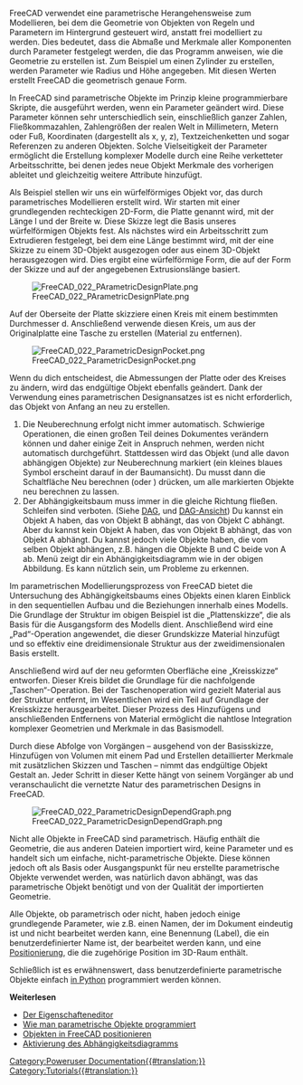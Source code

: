 <languages/>

{{Docnav/de
|[[Manual:The_FreeCAD_document/de|Das FreeCAD Dokument]]
|[[Manual:Import_and_export_to_other_filetypes/de|Import und Export in andere Dateitypen]]
|[[Manual:Introduction/de|Handbuch Start]]
|IconC=Crystal_Clear_manual.png
}}

{{Manual:TOC}}

FreeCAD verwendet eine parametrische Herangehensweise zum Modellieren, bei dem die Geometrie von Objekten von Regeln und Parametern im Hintergrund gesteuert wird, anstatt frei modelliert zu werden. Dies bedeutet, dass die Abmaße und Merkmale aller Komponenten durch Parameter festgelegt werden, die das Programm anweisen, wie die Geometrie zu erstellen ist. Zum Beispiel um einen Zylinder zu erstellen, werden Parameter wie Radius und Höhe angegeben. Mit diesen Werten erstellt FreeCAD die geometrisch genaue Form.

In FreeCAD sind parametrische Objekte im Prinzip kleine programmierbare Skripte, die ausgeführt werden, wenn ein Parameter geändert wird. Diese Parameter können sehr unterschiedlich sein, einschließlich ganzer Zahlen, Fließkommazahlen, Zahlengrößen der realen Welt in Millimetern, Metern oder Fuß, Koordinaten (dargestellt als x, y, z), Textzeichenketten und sogar Referenzen zu anderen Objekten. Solche Vielseitigkeit der Parameter ermöglicht die Erstellung komplexer Modelle durch eine Reihe verketteter Arbeitsschritte, bei denen jedes neue Objekt Merkmale des vorherigen ableitet und gleichzeitig weitere Attribute hinzufügt.

Als Beispiel stellen wir uns ein würfelförmiges Objekt vor, das durch parametrisches Modellieren erstellt wird. Wir starten mit einer grundlegenden rechteckigen 2D-Form, die Platte genannt wird, mit der Länge l und der Breite w. Diese Skizze legt die Basis unseres würfelförmigen Objekts fest. Als nächstes wird ein Arbeitsschritt zum Extrudieren festgelegt, bei dem eine Länge bestimmt wird, mit der eine Skizze zu einem 3D-Objekt ausgezogen oder aus einem 3D-Objekt herausgezogen wird. Dies ergibt eine würfelförmige Form, die auf der Form der Skizze und auf der angegebenen Extrusionslänge basiert.

[[Image:FreeCAD_022_PArametricDesignPlate.png]]

Auf der Oberseite der Platte skizziere einen Kreis mit einem bestimmten Durchmesser d. Anschließend verwende diesen Kreis, um aus der Originalplatte eine Tasche zu erstellen (Material zu entfernen).

[[Image:FreeCAD_022_ParametricDesignPocket.png]]

Wenn du dich entscheidest, die Abmessungen der Platte oder des Kreises zu ändern, wird das endgültige Objekt ebenfalls geändert. Dank der Verwendung eines parametrischen Designansatzes ist es nicht erforderlich, das Objekt von Anfang an neu zu erstellen.

# Die Neuberechnung erfolgt nicht immer automatisch. Schwierige Operationen, die einen großen Teil deines Dokumentes verändern können und daher einige Zeit in Anspruch nehmen, werden nicht automatisch durchgeführt. Stattdessen wird das Objekt (und alle davon abhängigen Objekte) zur Neuberechnung markiert (ein kleines blaues Symbol erscheint darauf in der Baumansicht). Du musst dann die Schaltfläche Neu berechnen (oder {{MenuCommand|Bearbeiten -> Aktualisieren}}) drücken, um alle markierten Objekte neu berechnen zu lassen.
# Der Abhängigkeitsbaum muss immer in die gleiche Richtung fließen. Schleifen sind verboten. (Siehe [[Glossary#Directed_Acyclic_Graph|DAG]], und [[DAG view/de|DAG-Ansicht]]) Du kannst ein Objekt A haben, das von Objekt B abhängt, das von Objekt C abhängt. Aber du kannst kein Objekt A haben, das von Objekt B abhängt, das von Objekt A abhängt. Du kannst jedoch viele Objekte haben, die vom selben Objekt abhängen, z.B. hängen die Objekte B und C beide von A ab. Menü {{MenuCommand|Werkzeuge -> Abhängigkeitsgraph...}} zeigt dir ein Abhängigkeitsdiagramm wie in der obigen Abbildung. Es kann nützlich sein, um Probleme zu erkennen.

Im parametrischen Modellierungsprozess von FreeCAD bietet die Untersuchung des Abhängigkeitsbaums eines Objekts einen klaren Einblick in den sequentiellen Aufbau und die Beziehungen innerhalb eines Modells. Die Grundlage der Struktur im obigen Beispiel ist die „Plattenskizze“, die als Basis für die Ausgangsform des Modells dient. Anschließend wird eine „Pad“-Operation angewendet, die dieser Grundskizze Material hinzufügt und so effektiv eine dreidimensionale Struktur aus der zweidimensionalen Basis erstellt.

Anschließend wird auf der neu geformten Oberfläche eine „Kreisskizze“ entworfen. Dieser Kreis bildet die Grundlage für die nachfolgende „Taschen“-Operation. Bei der Taschenoperation wird gezielt Material aus der Struktur entfernt, im Wesentlichen wird ein Teil auf Grundlage der Kreisskizze herausgearbeitet. Dieser Prozess des Hinzufügens und anschließenden Entfernens von Material ermöglicht die nahtlose Integration komplexer Geometrien und Merkmale in das Basismodell.

Durch diese Abfolge von Vorgängen – ausgehend von der Basisskizze, Hinzufügen von Volumen mit einem Pad und Erstellen detaillierter Merkmale mit zusätzlichen Skizzen und Taschen – nimmt das endgültige Objekt Gestalt an. Jeder Schritt in dieser Kette hängt von seinem Vorgänger ab und veranschaulicht die vernetzte Natur des parametrischen Designs in FreeCAD.

[[Image:FreeCAD_022_ParametricDesignDependGraph.png]]

Nicht alle Objekte in FreeCAD sind parametrisch. Häufig enthält die Geometrie, die aus anderen Dateien importiert wird, keine Parameter und es handelt sich um einfache, nicht-parametrische Objekte. Diese können jedoch oft als Basis oder Ausgangspunkt für neu erstellte parametrische Objekte verwendet werden, was natürlich davon abhängt, was das parametrische Objekt benötigt und von der Qualität der importierten Geometrie.

Alle Objekte, ob parametrisch oder nicht, haben jedoch einige grundlegende Parameter, wie z.B. einen Namen, der im Dokument eindeutig ist und nicht bearbeitet werden kann, eine Benennung (Label), die ein benutzerdefinierter Name ist, der bearbeitet werden kann, und eine [[placement/de|Positionierung]], die die zugehörige Position im 3D-Raum enthält.

Schließlich ist es erwähnenswert, dass benutzerdefinierte parametrische Objekte einfach [[Scripted objects/de|in Python]] programmiert werden können.

'''Weiterlesen'''

* [[Property_editor/de|Der Eigenschafteneditor]]
* [[Scripted_objects/de|Wie man parametrische Objekte programmiert]]
* [[Placement/de|Objekten in FreeCAD positionieren]]
* [[Std_DependencyGraph/de|Aktivierung des Abhängigkeitsdiagramms]]


{{Docnav/de
|[[Manual:The_FreeCAD_document/de|Das FreeCAD Dokument]]
|[[Manual:Import_and_export_to_other_filetypes/de|Import und Export in andere Dateitypen]]
|[[Manual:Introduction/de|Handbuch Start]]
|IconC=Crystal_Clear_manual.png
}}

[[Category:Poweruser Documentation{{#translation:}}]]
[[Category:Tutorials{{#translation:}}]]